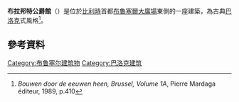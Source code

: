 '''布拉邦特公爵館'''（{{lang-fr|Maison des Ducs de Brabant}}）是位於[[比利時|比利時]]首都[[布魯塞爾大廣場|布魯塞爾大廣場]]東側的一座建築，為古典[[巴洛克|巴洛克]]式風格<ref name=B410>''Bouwen door de eeuwen heen, Brussel, Volume 1A'', Pierre Mardaga éditeur, 1989, p.410</ref>。
==參考資料==
{{Reflist|2}}

[[Category:布鲁塞尔建筑物|Category:布鲁塞尔建筑物]]
[[Category:巴洛克建筑|Category:巴洛克建筑]]